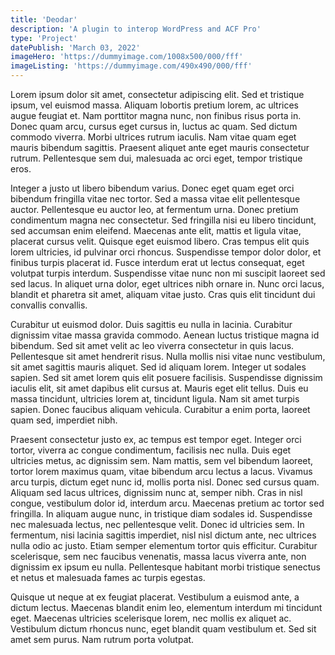 ```yaml
---
title: 'Deodar'
description: 'A plugin to interop WordPress and ACF Pro'
type: 'Project'
datePublish: 'March 03, 2022'
imageHero: 'https://dummyimage.com/1008x500/000/fff'
imageListing: 'https://dummyimage.com/490x490/000/fff'
---
```


Lorem ipsum dolor sit amet, consectetur adipiscing elit. Sed et tristique ipsum, vel euismod massa. Aliquam lobortis pretium lorem, ac ultrices augue feugiat et. Nam porttitor magna nunc, non finibus risus porta in. Donec quam arcu, cursus eget cursus in, luctus ac quam. Sed dictum commodo viverra. Morbi ultrices rutrum iaculis. Nam vitae quam eget mauris bibendum sagittis. Praesent aliquet ante eget mauris consectetur rutrum. Pellentesque sem dui, malesuada ac orci eget, tempor tristique eros.

Integer a justo ut libero bibendum varius. Donec eget quam eget orci bibendum fringilla vitae nec tortor. Sed a massa vitae elit pellentesque auctor. Pellentesque eu auctor leo, at fermentum urna. Donec pretium condimentum magna nec consectetur. Sed fringilla nisi eu libero tincidunt, sed accumsan enim eleifend. Maecenas ante elit, mattis et ligula vitae, placerat cursus velit. Quisque eget euismod libero. Cras tempus elit quis lorem ultricies, id pulvinar orci rhoncus. Suspendisse tempor dolor dolor, et finibus turpis placerat id. Fusce interdum erat ut lectus consequat, eget volutpat turpis interdum. Suspendisse vitae nunc non mi suscipit laoreet sed sed lacus. In aliquet urna dolor, eget ultrices nibh ornare in. Nunc orci lacus, blandit et pharetra sit amet, aliquam vitae justo. Cras quis elit tincidunt dui convallis convallis.

Curabitur ut euismod dolor. Duis sagittis eu nulla in lacinia. Curabitur dignissim vitae massa gravida commodo. Aenean luctus tristique magna id bibendum. Sed sit amet velit ac leo viverra consectetur in quis lacus. Pellentesque sit amet hendrerit risus. Nulla mollis nisi vitae nunc vestibulum, sit amet sagittis mauris aliquet. Sed id aliquam lorem. Integer ut sodales sapien. Sed sit amet lorem quis elit posuere facilisis. Suspendisse dignissim iaculis elit, sit amet dapibus elit cursus at. Mauris eget elit tellus. Duis eu massa tincidunt, ultricies lorem at, tincidunt ligula. Nam sit amet turpis sapien. Donec faucibus aliquam vehicula. Curabitur a enim porta, laoreet quam sed, imperdiet nibh.

Praesent consectetur justo ex, ac tempus est tempor eget. Integer orci tortor, viverra ac congue condimentum, facilisis nec nulla. Duis eget ultricies metus, ac dignissim sem. Nam mattis, sem vel bibendum laoreet, tortor lorem maximus quam, vitae bibendum arcu lectus a lacus. Vivamus arcu turpis, dictum eget nunc id, mollis porta nisl. Donec sed cursus quam. Aliquam sed lacus ultrices, dignissim nunc at, semper nibh. Cras in nisl congue, vestibulum dolor id, interdum arcu. Maecenas pretium ac tortor sed fringilla. In aliquam augue nunc, in tristique diam sodales id. Suspendisse nec malesuada lectus, nec pellentesque velit. Donec id ultricies sem. In fermentum, nisi lacinia sagittis imperdiet, nisl nisl dictum ante, nec ultrices nulla odio ac justo. Etiam semper elementum tortor quis efficitur. Curabitur scelerisque, sem nec faucibus venenatis, massa lacus viverra ante, non dignissim ex ipsum eu nulla. Pellentesque habitant morbi tristique senectus et netus et malesuada fames ac turpis egestas.

Quisque ut neque at ex feugiat placerat. Vestibulum a euismod ante, a dictum lectus. Maecenas blandit enim leo, elementum interdum mi tincidunt eget. Maecenas ultricies scelerisque lorem, nec mollis ex aliquet ac. Vestibulum dictum rhoncus nunc, eget blandit quam vestibulum et. Sed sit amet sem purus. Nam rutrum porta volutpat.